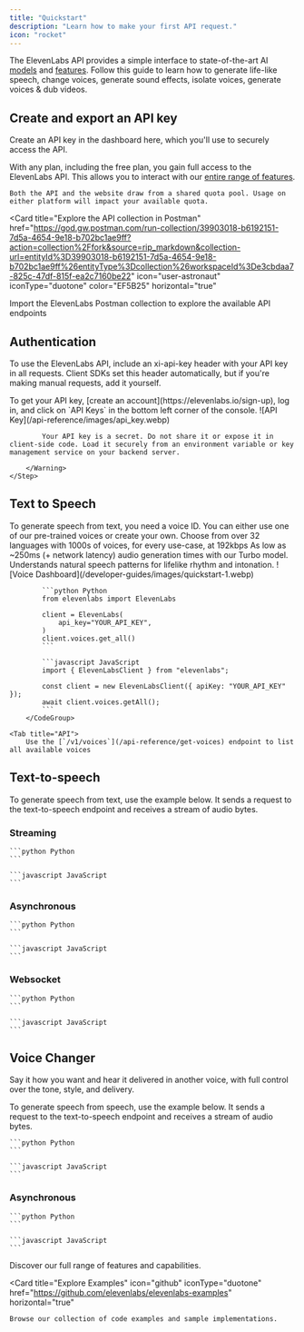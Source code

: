 ```yaml
---
title: "Quickstart"
description: "Learn how to make your first API request."
icon: "rocket"
---
```


The ElevenLabs API provides a simple interface to state-of-the-art AI [models](/developer-guides/models) and [features](/api-reference/overview). Follow this guide to learn how to generate life-like speech, change voices, generate sound effects, isolate voices, generate voices & dub videos.

## Create and export an API key

Create an API key in the dashboard here, which you'll use to securely access the API.

With any plan, including the free plan, you gain full access to the ElevenLabs API. This allows you to interact with our [entire range of features](/api-reference/overview).

<Info>

    Both the API and the website draw from a shared quota pool. Usage on either platform will impact your available quota.

</Info>

<Card
  title="Explore the API collection in Postman"
  href="https://god.gw.postman.com/run-collection/39903018-b6192151-7d5a-4654-9e18-b702bc1ae9ff?action=collection%2Ffork&source=rip_markdown&collection-url=entityId%3D39903018-b6192151-7d5a-4654-9e18-b702bc1ae9ff%26entityType%3Dcollection%26workspaceId%3De3cbdaa7-825c-47df-815f-ea2c7160be22"
  icon="user-astronaut"
  iconType="duotone"
  color="EF5B25"
  horizontal="true"
>
  Import the ElevenLabs Postman collection to explore the available API
  endpoints
</Card>

## Authentication

To use the ElevenLabs API, include an xi-api-key header with your API key in all requests. Client SDKs set this header automatically, but if you're making manual requests, add it yourself.

<Steps>
    <Step title="Create an Account">
        To get your API key, [create an account](https://elevenlabs.io/sign-up), log
        in, and click on `API Keys` in the bottom left corner of the console.
    </Step>
    <Step title="Create an API Key">
        <Frame>![API Key](/api-reference/images/api_key.webp)</Frame>
        <Warning>

            Your API key is a secret. Do not share it or expose it in client-side code. Load it securely from an environment variable or key management service on your backend server.

        </Warning>
    </Step>

</Steps>

## Text to Speech

<Steps>
  <Step title="Choosing a Voice">
    To generate speech from text, you need a voice ID. You can either use one of
    our pre-trained voices or create your own.
    <Card
  title="32 Languages"
  icon="language"
  iconType="duotone"
  color="green"
  horizontal="true"
>
  Choose from over 32 languages with 1000s of voices, for every use-case, at
  192kbps
</Card>
<Card
  title="Ultra-low latency"
  icon="gauge-max"
  iconType="duotone"
  color="green"
  horizontal="true"
>
  As low as ~250ms (+ network latency) audio generation times with our Turbo
  model.
</Card>
<Card
  title="Natural Prosody"
  icon="feather-pointed"
  iconType="duotone"
  color="green"
  horizontal="true"
>
  Understands natural speech patterns for lifelike rhythm and intonation.
</Card>
    <Tabs>
  <Tab title="Dashboard">
    <Frame caption="https://elevenlabs.io/app/voice-lab">
        ![Voice Dashboard](/developer-guides/images/quickstart-1.webp)
    </Frame>
  </Tab>
  <Tab title="SDK">
        <CodeGroup>

            ```python Python
            from elevenlabs import ElevenLabs

            client = ElevenLabs(
                api_key="YOUR_API_KEY",
            )
            client.voices.get_all()
            ```

            ```javascript JavaScript
            import { ElevenLabsClient } from "elevenlabs";

            const client = new ElevenLabsClient({ apiKey: "YOUR_API_KEY" });
            await client.voices.getAll();
            ```
        </CodeGroup>

  </Tab>

    <Tab title="API">
        Use the [`/v1/voices`](/api-reference/get-voices) endpoint to list all available voices

  </Tab>
</Tabs>
  </Step>
</Steps>

## Text-to-speech

To generate speech from text, use the example below. It sends a request to the text-to-speech endpoint and receives a stream of audio bytes.

### Streaming

<CodeGroup>

    ```python Python
    ```

    ```javascript JavaScript
    ```

</CodeGroup>

### Asynchronous

<CodeGroup>

    ```python Python
    ```

    ```javascript JavaScript
    ```

</CodeGroup>

### Websocket

<CodeGroup>

    ```python Python
    ```

    ```javascript JavaScript
    ```

</CodeGroup>

## Voice Changer

Say it how you want and hear it delivered in another voice, with full control over the tone, style, and delivery.

To generate speech from speech, use the example below. It sends a request to the text-to-speech endpoint and receives a stream of audio bytes.

<CodeGroup>

    ```python Python
    ```

    ```javascript JavaScript
    ```

</CodeGroup>

### Asynchronous

<CodeGroup>

    ```python Python
    ```

    ```javascript JavaScript
    ```

</CodeGroup>

<CardGroup cols={2}>
<Card
  title="Explore More Features"
  icon="sparkles"
  iconType="duotone"
  href="/api-reference/overview"
  horizontal="true"
>
  Discover our full range of features and capabilities.
</Card>

<Card
  title="Explore Examples"
  icon="github"
  iconType="duotone"
  href="https://github.com/elevenlabs/elevenlabs-examples"
  horizontal="true"
>
    Browse our collection of code examples and sample implementations.
</Card>
</CardGroup>
